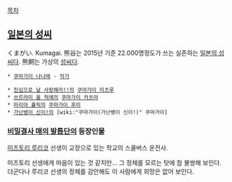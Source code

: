 

[[목차]]
== [[일본의 성씨]] ==
くまがい. Kumagai. 熊谷는 2015년 기준 22.000명정도가 쓰는 실존하는 [[일본의 성씨]]다. 熊飼는 가상의 [[성씨]]다.


 * [[쿠마가이 나나에]] - [[작가]]

 * [[진심으로 날 사랑해라!!]]의 [[쿠마가이 미츠루]]
 * [[쓰르라미 울 적에]]의 [[쿠마가이 카츠야]]
 * [[마리아 홀릭]]의 [[쿠마가이 후미]]
 * [[가난뱅이 신이!]]의 [wiki:"쿠마가이(가난뱅이 신이!)" 쿠마가이]
=== [[비밀결사 매의 발톱단]]의 등장인물 ===
[[미즈토리 루리코]] 선생이 교장으로 있는 학교의 스쿨버스 운전사.

미즈토리 선생에게 마음이 있는 것 같지만… 그 정체를 모르는 탓에 참 불쌍해 보인다. 더군다나 루리코 선생의 정체를 감안해도 이 사람에게 희망은 없어 보인다.
